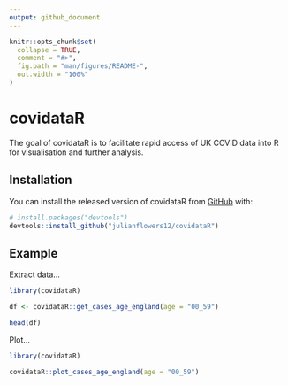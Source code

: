 ```yaml
---
output: github_document
---
```


<!-- README.md is generated from README.Rmd. Please edit that file -->

```r
knitr::opts_chunk$set(
  collapse = TRUE,
  comment = "#>",
  fig.path = "man/figures/README-",
  out.width = "100%"
)
```

# covidataR

<!-- badges: start -->
<!-- badges: end -->

The goal of covidataR is to facilitate rapid access of UK COVID data into R for visualisation and further analysis.

## Installation

You can install the released version of covidataR from [GitHub](https://github.com/) with:

```r
# install.packages("devtools")
devtools::install_github("julianflowers12/covidataR")
```

## Example

Extract data...

```r
library(covidataR)

df <- covidataR::get_cases_age_england(age = "00_59")

head(df)

```

Plot...

```r
library(covidataR)

covidataR::plot_cases_age_england(age = "00_59")

```
